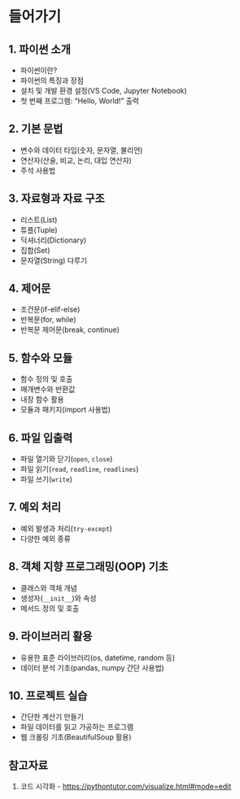 # 들어가기 {.unnumbered}

## 1. 파이썬 소개

-   파이썬이란?\
-   파이썬의 특징과 장점\
-   설치 및 개발 환경 설정(VS Code, Jupyter Notebook)\
-   첫 번째 프로그램: "Hello, World!" 출력

## 2. 기본 문법

-   변수와 데이터 타입(숫자, 문자열, 불리언)\
-   연산자(산술, 비교, 논리, 대입 연산자)\
-   주석 사용법

## 3. 자료형과 자료 구조

-   리스트(List)\
-   튜플(Tuple)\
-   딕셔너리(Dictionary)\
-   집합(Set)\
-   문자열(String) 다루기

## 4. 제어문

-   조건문(if-elif-else)\
-   반복문(for, while)\
-   반복문 제어문(break, continue)

## 5. 함수와 모듈

-   함수 정의 및 호출\
-   매개변수와 반환값\
-   내장 함수 활용\
-   모듈과 패키지(import 사용법)

## 6. 파일 입출력

-   파일 열기와 닫기(`open`, `close`)\
-   파일 읽기(`read`, `readline`, `readlines`)\
-   파일 쓰기(`write`)

## 7. 예외 처리

-   예외 발생과 처리(`try-except`)\
-   다양한 예외 종류

## 8. 객체 지향 프로그래밍(OOP) 기초

-   클래스와 객체 개념\
-   생성자(`__init__`)와 속성\
-   메서드 정의 및 호출

## 9. 라이브러리 활용

-   유용한 표준 라이브러리(os, datetime, random 등)\
-   데이터 분석 기초(pandas, numpy 간단 사용법)

## 10. 프로젝트 실습

-   간단한 계산기 만들기\
-   파일 데이터를 읽고 가공하는 프로그램\
-   웹 크롤링 기초(BeautifulSoup 활용)

## 참고자료 {.unlist}

1. 코드 시각화 - [https://pythontutor.com/visualize.html#mode=edit](https://pythontutor.com/visualize.html#mode=edit){target="_blank"}